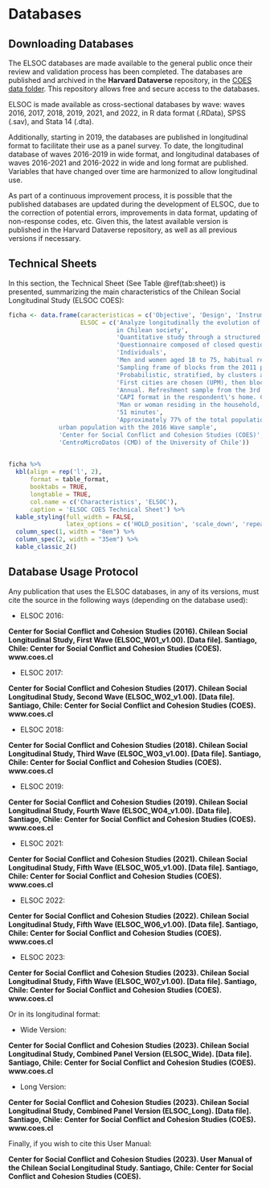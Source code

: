 # Databases {#databases}

## Downloading Databases

The ELSOC databases are made available to the general public once their review and validation process has been completed. The databases are published and archived in the **Harvard Dataverse** repository, in the [COES data folder](https://dataverse.harvard.edu/dataverse/coes_data_repository). This repository allows free and secure access to the databases.

ELSOC is made available as cross-sectional databases by wave: waves 2016, 2017, 2018, 2019, 2021, and 2022, in R data format (.RData), SPSS (.sav), and Stata 14 (.dta).

Additionally, starting in 2019, the databases are published in longitudinal format to facilitate their use as a panel survey. To date, the longitudinal database of waves 2016-2019 in wide format, and longitudinal databases of waves 2016-2021 and 2016-2022 in wide and long format are published. Variables that have changed over time are harmonized to allow longitudinal use.

As part of a continuous improvement process, it is possible that the published databases are updated during the development of ELSOC, due to the correction of potential errors, improvements in data format, updating of non-response codes, etc. Given this, the latest available version is published in the Harvard Dataverse repository, as well as all previous versions if necessary.

## Technical Sheets

In this section, the Technical Sheet (See Table \@ref(tab:sheet)) is presented, summarizing the main characteristics of the Chilean Social Longitudinal Study (ELSOC COES):

```r

ficha <- data.frame(caracteristicas = c('Objective', 'Design', 'Instrument', 'Unit of analysis', 'Target population', 'Sampling frame', 'Sampling design', 'Sampling units', 'Periodicity', 'Mode of application', 'Respondent', 'Average duration', 'Representativeness', 'Responsible organization', 'Executing organization'),
                    ELSOC = c('Analyze longitudinally the evolution of conflict and cohesion
                              in Chilean society',
                              'Quantitative study through a structured questionnaire',
                              'Questionnaire composed of closed questions of a simple and multiple nature along with some open questions', 
                              'Individuals',
                              'Men and women aged 18 to 75, habitual residents of private households',
                              'Sampling frame of blocks from the 2011 pre-census, work prepared by the Territorial Intelligence Center (CIT) of the Adolfo Ibáñez University', 
                              'Probabilistic, stratified, by clusters and multi-stage',
                              'First cities are chosen (UPM), then blocks (USM), and sub-blocks and households (UTM). The final selection unit is the person',
                              'Annual. Refreshment sample from the 3rd year',
                              'CAPI format in the respondent\'s home. CATI format during 2021. Mix-mode format in 2022',
                              'Man or woman residing in the household, aged between 18 and 75 years.',
                              '51 minutes',
                              'Approximately 77% of the total population of the country and 93% of the
              urban population with the 2016 Wave sample',
              'Center for Social Conflict and Cohesion Studies (COES)',
              'CentroMicroDatos (CMD) of the University of Chile'))
          

ficha %>% 
  kbl(align = rep('l', 2),
      format = table_format,
      booktabs = TRUE,
      longtable = TRUE,
      col.name = c('Characteristics', 'ELSOC'),
      caption = 'ELSOC COES Technical Sheet') %>% 
  kable_styling(full_width = FALSE,
                latex_options = c('HOLD_position', 'scale_down', 'repeat_header')) %>%
  column_spec(1, width = "8em") %>% 
  column_spec(2, width = "35em") %>% 
  kable_classic_2() 

```


## Database Usage Protocol

Any publication that uses the ELSOC databases, in any of its versions, must cite the source in the following ways (depending on the database used):

- ELSOC 2016:

**Center for Social Conflict and Cohesion Studies (2016). Chilean Social Longitudinal Study, First Wave (ELSOC_W01_v1.00). [Data file]. Santiago, Chile: Center for Social Conflict and Cohesion Studies (COES). www.coes.cl**

- ELSOC 2017:

**Center for Social Conflict and Cohesion Studies (2017). Chilean Social Longitudinal Study, Second Wave (ELSOC_W02_v1.00). [Data file]. Santiago, Chile: Center for Social Conflict and Cohesion Studies (COES). www.coes.cl**

- ELSOC 2018:

**Center for Social Conflict and Cohesion Studies (2018). Chilean Social Longitudinal Study, Third Wave (ELSOC_W03_v1.00). [Data file]. Santiago, Chile: Center for Social Conflict and Cohesion Studies (COES). www.coes.cl**

- ELSOC 2019:

**Center for Social Conflict and Cohesion Studies (2019). Chilean Social Longitudinal Study, Fourth Wave (ELSOC_W04_v1.00). [Data file]. Santiago, Chile: Center for Social Conflict and Cohesion Studies (COES). www.coes.cl**

- ELSOC 2021:

**Center for Social Conflict and Cohesion Studies (2021). Chilean Social Longitudinal Study, Fifth Wave (ELSOC_W05_v1.00). [Data file]. Santiago, Chile: Center for Social Conflict and Cohesion Studies (COES). www.coes.cl**

- ELSOC 2022:

**Center for Social Conflict and Cohesion Studies (2022). Chilean Social Longitudinal Study, Fifth Wave (ELSOC_W06_v1.00). [Data file]. Santiago, Chile: Center for Social Conflict and Cohesion Studies (COES). www.coes.cl**

- ELSOC 2023:

**Center for Social Conflict and Cohesion Studies (2023). Chilean Social Longitudinal Study, Fifth Wave (ELSOC_W07_v1.00). [Data file]. Santiago, Chile: Center for Social Conflict and Cohesion Studies (COES). www.coes.cl**

Or in its longitudinal format:

- Wide Version:

**Center for Social Conflict and Cohesion Studies (2023). Chilean Social Longitudinal Study, Combined Panel Version (ELSOC_Wide). [Data file]. Santiago, Chile: Center for Social Conflict and Cohesion Studies (COES). www.coes.cl**

- Long Version:

**Center for Social Conflict and Cohesion Studies (2023). Chilean Social Longitudinal Study, Combined Panel Version (ELSOC_Long). [Data file]. Santiago, Chile: Center for Social Conflict and Cohesion Studies (COES). www.coes.cl**

Finally, if you wish to cite this User Manual:

**Center for Social Conflict and Cohesion Studies (2023). User Manual of the Chilean Social Longitudinal Study. Santiago, Chile: Center for Social Conflict and Cohesion Studies (COES).**

\newpage

